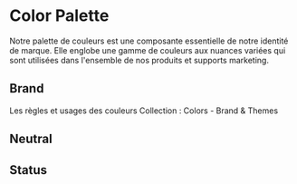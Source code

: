 
<Meta title="Identity/Colors/Default" />

# Color Palette
Notre palette de couleurs est une composante essentielle de notre identité de marque. Elle englobe une gamme de couleurs aux nuances variées qui sont utilisées dans l'ensemble de nos produits et supports marketing.

## Brand
Les règles et usages des couleurs Collection : Colors - Brand & Themes
<Canvas>
  <Story id="identity-colors-default--brand" />
</Canvas>

## Neutral

<Canvas>
  <Story id="identity-colors-default--neutral" />
</Canvas>

## Status

<Canvas>
  <Story id="identity-colors-default--status" />
</Canvas>

